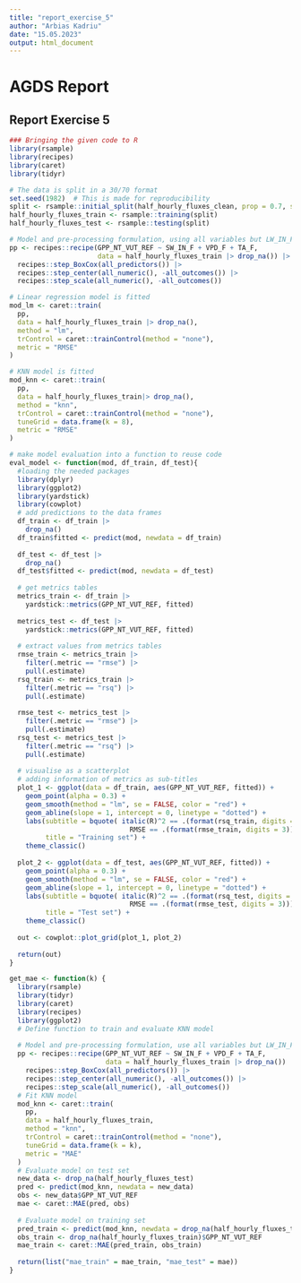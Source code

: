 ```yaml
---
title: "report_exercise_5"
author: "Arbias Kadriu"
date: "15.05.2023"
output: html_document
---
```

# AGDS Report

## Report Exercise 5

```r
### Bringing the given code to R
library(rsample)
library(recipes)
library(caret)
library(tidyr)
```


```r
# The data is split in a 30/70 format
set.seed(1982)  # This is made for reproducibility
split <- rsample::initial_split(half_hourly_fluxes_clean, prop = 0.7, strata = "VPD_F")
half_hourly_fluxes_train <- rsample::training(split)
half_hourly_fluxes_test <- rsample::testing(split)
```

```r
# Model and pre-processing formulation, using all variables but LW_IN_F
pp <- recipes::recipe(GPP_NT_VUT_REF ~ SW_IN_F + VPD_F + TA_F, 
                      data = half_hourly_fluxes_train |> drop_na()) |> 
  recipes::step_BoxCox(all_predictors()) |> 
  recipes::step_center(all_numeric(), -all_outcomes()) |>
  recipes::step_scale(all_numeric(), -all_outcomes())
```

```r
# Linear regression model is fitted
mod_lm <- caret::train(
  pp, 
  data = half_hourly_fluxes_train |> drop_na(),
  method = "lm",
  trControl = caret::trainControl(method = "none"),
  metric = "RMSE"
)
```

```r
# KNN model is fitted
mod_knn <- caret::train(
  pp, 
  data = half_hourly_fluxes_train|> drop_na(), 
  method = "knn",
  trControl = caret::trainControl(method = "none"),
  tuneGrid = data.frame(k = 8),
  metric = "RMSE"
)
```


```r
# make model evaluation into a function to reuse code
eval_model <- function(mod, df_train, df_test){
  #loading the needed packages
  library(dplyr)
  library(ggplot2)
  library(yardstick)
  library(cowplot)
  # add predictions to the data frames
  df_train <- df_train |> 
    drop_na()
  df_train$fitted <- predict(mod, newdata = df_train)
  
  df_test <- df_test |> 
    drop_na()
  df_test$fitted <- predict(mod, newdata = df_test)
  
  # get metrics tables
  metrics_train <- df_train |> 
    yardstick::metrics(GPP_NT_VUT_REF, fitted)
  
  metrics_test <- df_test |> 
    yardstick::metrics(GPP_NT_VUT_REF, fitted)
  
  # extract values from metrics tables
  rmse_train <- metrics_train |> 
    filter(.metric == "rmse") |> 
    pull(.estimate)
  rsq_train <- metrics_train |> 
    filter(.metric == "rsq") |> 
    pull(.estimate)
  
  rmse_test <- metrics_test |> 
    filter(.metric == "rmse") |> 
    pull(.estimate)
  rsq_test <- metrics_test |> 
    filter(.metric == "rsq") |> 
    pull(.estimate)
  
  # visualise as a scatterplot
  # adding information of metrics as sub-titles
  plot_1 <- ggplot(data = df_train, aes(GPP_NT_VUT_REF, fitted)) +
    geom_point(alpha = 0.3) +
    geom_smooth(method = "lm", se = FALSE, color = "red") +
    geom_abline(slope = 1, intercept = 0, linetype = "dotted") +
    labs(subtitle = bquote( italic(R)^2 == .(format(rsq_train, digits = 2)) ~~
                              RMSE == .(format(rmse_train, digits = 3))),
         title = "Training set") +
    theme_classic()
  
  plot_2 <- ggplot(data = df_test, aes(GPP_NT_VUT_REF, fitted)) +
    geom_point(alpha = 0.3) +
    geom_smooth(method = "lm", se = FALSE, color = "red") +
    geom_abline(slope = 1, intercept = 0, linetype = "dotted") +
    labs(subtitle = bquote( italic(R)^2 == .(format(rsq_test, digits = 2)) ~~
                              RMSE == .(format(rmse_test, digits = 3))),
         title = "Test set") +
    theme_classic()
  
  out <- cowplot::plot_grid(plot_1, plot_2)
  
  return(out)
}
```


```r
get_mae <- function(k) {
  library(rsample)
  library(tidyr)
  library(caret)
  library(recipes)
  library(ggplot2)
  # Define function to train and evaluate KNN model
  
  # Model and pre-processing formulation, use all variables but LW_IN_F
  pp <- recipes::recipe(GPP_NT_VUT_REF ~ SW_IN_F + VPD_F + TA_F, 
                        data = half_hourly_fluxes_train |> drop_na()) |> 
    recipes::step_BoxCox(all_predictors()) |> 
    recipes::step_center(all_numeric(), -all_outcomes()) |>
    recipes::step_scale(all_numeric(), -all_outcomes())
  # Fit KNN model
  mod_knn <- caret::train(
    pp, 
    data = half_hourly_fluxes_train, 
    method = "knn",
    trControl = caret::trainControl(method = "none"),
    tuneGrid = data.frame(k = k),
    metric = "MAE"
  )
  # Evaluate model on test set
  new_data <- drop_na(half_hourly_fluxes_test)
  pred <- predict(mod_knn, newdata = new_data)
  obs <- new_data$GPP_NT_VUT_REF
  mae <- caret::MAE(pred, obs)
  
  # Evaluate model on training set
  pred_train <- predict(mod_knn, newdata = drop_na(half_hourly_fluxes_train))
  obs_train <- drop_na(half_hourly_fluxes_train)$GPP_NT_VUT_REF
  mae_train <- caret::MAE(pred_train, obs_train)
  
  return(list("mae_train" = mae_train, "mae_test" = mae))
}

```

